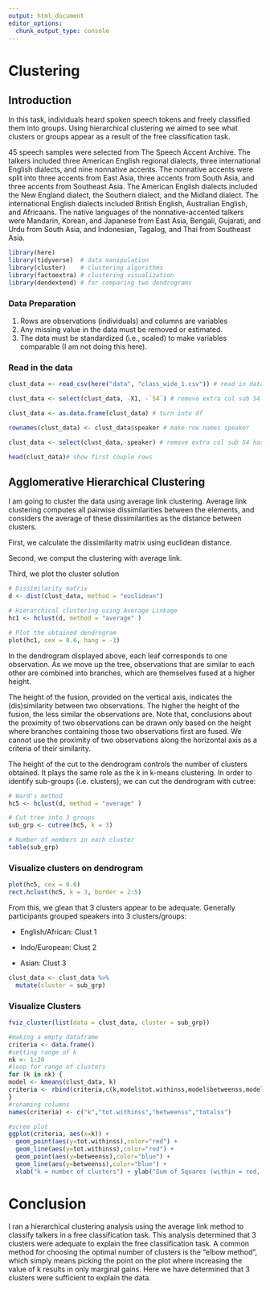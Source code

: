 ```yaml
---
output: html_document
editor_options: 
  chunk_output_type: console
---
```


# Clustering

## Introduction

In this task, individuals heard spoken speech tokens and freely classified them into groups. Using hierarchical clustering we aimed to see what clusters or groups appear as a result of the free classification task. 

45 speech samples were selected from The Speech Accent Archive. The talkers included three American English regional dialects, three international English dialects, and nine nonnative accents. The nonnative accents were split into three accents from East Asia, three accents from South Asia, and three accents from Southeast Asia. The American English dialects included the New England dialect, the Southern dialect, and the Midland dialect. The international English dialects included British English, Australian English, and Africaans. The native languages of the nonnative-accented talkers were Mandarin, Korean, and Japanese from East Asia, Bengali, Gujarati, and Urdu from South Asia, and Indonesian, Tagalog, and Thai from Southeast Asia. 

```r
library(here)
library(tidyverse)  # data manipulation
library(cluster)    # clustering algorithms
library(factoextra) # clustering visualization
library(dendextend) # for comparing two dendrograms

```

### Data Preparation

1. Rows are observations (individuals) and columns are variables
2. Any missing value in the data must be removed or estimated.
3. The data must be standardized (i.e., scaled) to make variables comparable (I am not doing this here). 

### Read in the data

```r

clust_data <- read_csv(here("data", "class_wide_1.csv")) # read in data

clust_data <- select(clust_data, -X1, -`54`) # remove extra col sub 54 has weird formatting

clust_data <- as.data.frame(clust_data) # turn into df 

rownames(clust_data) <- clust_data$speaker # make row names speaker

clust_data <- select(clust_data,-speaker) # remove extra col sub 54 has weird formatting

head(clust_data)# show first couple rows

```

## Agglomerative Hierarchical Clustering

I am going to cluster the data  using average link clustering. Average link clustering computes all pairwise dissimilarities between the elements, and considers the average of these dissimilarities as the distance between clusters. 

First, we calculate the dissimilarity matrix using euclidean distance. 

Second, we comput the clustering with average link. 

Third, we plot the cluster solution

```r
# Dissimilarity matrix
d <- dist(clust_data, method = "euclidean")

# Hierarchical clustering using Average Linkage
hc1 <- hclust(d, method = "average" )

# Plot the obtained dendrogram
plot(hc1, cex = 0.6, hang = -1)


```


In the dendrogram displayed above, each leaf corresponds to one observation. As we move up the tree, observations that are similar to each other are combined into branches, which are themselves fused at a higher height.

The height of the fusion, provided on the vertical axis, indicates the (dis)similarity between two observations. The higher the height of the fusion, the less similar the observations are. Note that, conclusions about the proximity of two observations can be drawn only based on the height where branches containing those two observations first are fused. We cannot use the proximity of two observations along the horizontal axis as a criteria of their similarity.

The height of the cut to the dendrogram controls the number of clusters obtained. It plays the same role as the k in k-means clustering. In order to identify sub-groups (i.e. clusters), we can cut the dendrogram with cutree:

```r
# Ward's method
hc5 <- hclust(d, method = "average" )

# Cut tree into 3 groups
sub_grp <- cutree(hc5, k = 3)

# Number of members in each cluster
table(sub_grp)

```


### Visualize clusters on dendrogram 

```r
plot(hc5, cex = 0.6)
rect.hclust(hc5, k = 3, border = 2:5)

```

From this, we glean that 3 clusters appear to be adequate. Generally participants grouped speakers into 3 clusters/groups:  

- English/African: Clust 1

- Indo/European: Clust  2 

- Asian: Clust 3


```r

clust_data <- clust_data %>%
  mutate(cluster = sub_grp)

```

### Visualize Clusters

```r
fviz_cluster(list(data = clust_data, cluster = sub_grp))
```


```r
#making a empty dataframe
criteria <- data.frame()
#setting range of k                   
nk <- 1:20
#loop for range of clusters
for (k in nk) {
model <- kmeans(clust_data, k)
criteria <- rbind(criteria,c(k,model$tot.withinss,model$betweenss,model$totss))
}
#renaming columns
names(criteria) <- c("k","tot.withinss","betweenss","totalss")

#scree plot
ggplot(criteria, aes(x=k)) +
  geom_point(aes(y=tot.withinss),color="red") +
  geom_line(aes(y=tot.withinss),color="red") +
  geom_point(aes(y=betweenss),color="blue") +
  geom_line(aes(y=betweenss),color="blue") +
  xlab("k = number of clusters") + ylab("Sum of Squares (within = red, between = blue)")

```

# Conclusion
I ran a hierarchical clustering analysis using the average link method to classify talkers in a free classification task. This analysis determined that 3 clusters were adequate to explain the free classification task.  A common method for choosing the optimal number of clusters is the “elbow method”, which simply means picking the point on the plot where increasing the value of k results in only marginal gains. Here we have determined that 3 clusters were sufficient to explain the data. 


